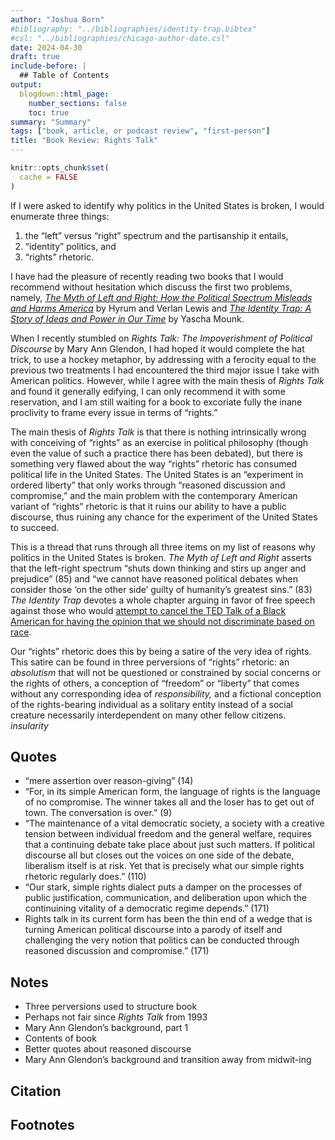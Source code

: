 ```yaml
---
author: "Joshua Born"
#bibliography: "../bibliographies/identity-trap.bibtex"
#csl: "../bibliographies/chicago-author-date.csl"
date: 2024-04-30
draft: true
include-before: |
  ## Table of Contents
output:
  blogdown::html_page:
    number_sections: false
    toc: true
summary: "Summary"
tags: ["book, article, or podcast review", "first-person"]
title: "Book Review: Rights Talk"
---
```


```r
knitr::opts_chunk$set(
  cache = FALSE
)
```


If I were asked to identify why politics in the United States is broken, I would enumerate three things: 

1. the "left" versus "right" spectrum and the partisanship it entails,
2. "identity" politics, and
3. "rights" rhetoric.

I have had the pleasure of recently reading two books that I would recommend without hesitation which discuss the first two problems, namely, [_The Myth of Left and Right: How the Political Spectrum Misleads and Harms America_](/myth-of-left-and-right.html) by Hyrum and Verlan Lewis and [_The Identity Trap: A Story of Ideas and Power in Our Time_](/identity-trap.html) by Yascha Mounk.

When I recently stumbled on _Rights Talk: The Impoverishment of Political Discourse_ by Mary Ann Glendon, I had hoped it would complete the hat trick, to use a hockey metaphor, by addressing with a ferocity equal to the previous two treatments I had encountered the third major issue I take with American politics. However, while I agree with the main thesis of _Rights Talk_ and found it generally edifying, I can only recommend it with some reservation, and I am still waiting for a book to excoriate fully the inane proclivity to frame every issue in terms of "rights."

The main thesis of _Rights Talk_ is that there is nothing intrinsically wrong with conceiving of "rights" as an exercise in political philosophy (though even the value of such a practice there has been debated), but there is something very flawed about the way "rights" rhetoric has consumed political life in the United States. The United States is an "experiment in ordered liberty" that only works through "reasoned discussion and compromise," and the main problem with the contemporary American variant of "rights" rhetoric is that it ruins our ability to have a public discourse, thus ruining any chance for the experiment of the United States to succeed.

This is a thread that runs through all three items on my list of reasons why politics in the United States is broken. _The Myth of Left and Right_ asserts that the left-right spectrum "shuts down thinking and stirs up anger and prejudice" (85) and "we cannot have reasoned political debates when consider those 'on the other side' guilty of humanity's greatest sins." (83) _The Identity Trap_ devotes a whole chapter arguing in favor of free speech against those who would [attempt to cancel the TED Talk of a Black American for having the opinion that we should not discriminate based on race](https://colemanhughes.substack.com/p/why-is-ted-scared-of-color-blindness).

Our "rights" rhetoric does this by being a satire of the very idea of rights. This satire can be found in three perversions of "rights" rhetoric: an _absolutism_ that will not be questioned or constrained by social concerns or the rights of others, a conception of "freedom" or "liberty" that comes without any corresponding idea of _responsibility,_  and a fictional conception of the rights-bearing individual as a solitary entity instead of a social creature necessarily interdependent on many other fellow citizens. _insularity_ 

## Quotes

* "mere assertion over reason-giving" (14)
* "For, in its simple American form, the language of rights is the language of no compromise. The winner takes all and the loser has to get out of town. The conversation is over." (9)
* "The maintenance of a vital democratic society, a society with a creative tension between individual freedom and the general welfare, requires that a continuing debate take place about just such matters. If political discourse all but closes out the voices on one side of the debate, liberalism itself is at risk. Yet that is precisely what our simple rights rhetoric regularly does." (110)
* "Our stark, simple rights dialect puts a damper on the processes of public justification, communication, and deliberation upon which the continuining vitality of a democratic regime depends." (171)
* Rights talk in its current form has been the thin end of a wedge that is turning American political discourse into a parody of itself and challenging the very notion that politics can be conducted through reasoned discussion and compromise." (171)


## Notes

* Three perversions used to structure book
* Perhaps not fair since _Rights Talk_ from 1993
* Mary Ann Glendon's background, part 1
* Contents of book
* Better quotes about reasoned discourse
* Mary Ann Glendon's background and transition away from midwit-ing


## Citation

::: {#refs}
:::

## Footnotes
